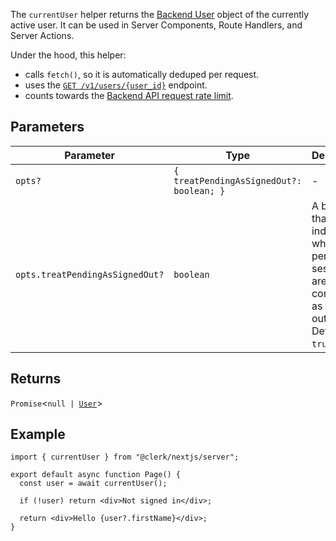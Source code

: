 The `currentUser` helper returns the [Backend User](/docs/references/backend/types/backend-user) object of the currently active user. It can be used in Server Components, Route Handlers, and Server Actions.

Under the hood, this helper:

- calls `fetch()`, so it is automatically deduped per request.
- uses the [`GET /v1/users/{user_id}`](/docs/reference/backend-api/tag/Users#operation/GetUser) endpoint.
- counts towards the [Backend API request rate limit](/docs/backend-requests/resources/rate-limits).

## Parameters

| Parameter                       | Type                                                  | Description                                                                                                |
| ------------------------------- | ----------------------------------------------------- | ---------------------------------------------------------------------------------------------------------- |
| `opts?`                         | <code>\{ treatPendingAsSignedOut?: boolean; \}</code> | -                                                                                                          |
| `opts.treatPendingAsSignedOut?` | `boolean`                                             | A boolean that indicates whether pending sessions are considered as signed out or not. Defaults to `true`. |

## Returns

`Promise`\<<code>null \| [User](../backend/user.mdx)</code>\>

## Example

```tsx {{ filename: 'app/page.tsx' }}
import { currentUser } from "@clerk/nextjs/server";

export default async function Page() {
  const user = await currentUser();

  if (!user) return <div>Not signed in</div>;

  return <div>Hello {user?.firstName}</div>;
}
```

